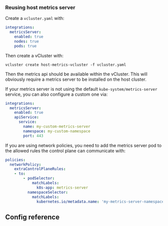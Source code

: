 
### Reusing host metrics server

Create a `vcluster.yaml` with:
```yaml
integrations:
  metricsServer:
    enabled: true
    nodes: true
    pods: true
```

Then create a vCluster with:
```
vcluster create host-metrics-vcluster -f vcluster.yaml
```

Then the metrics api should be available within the vCluster. This will obviously require a metrics server to be installed on the host cluster.

If your metrics server is not using the default `kube-system/metrics-server` service, you can also configure a custom one via:
```yaml
integrations:
  metricsServer:
    enabled: true
    apiService:
      service:
        name: my-custom-metrics-server
        namespace: my-custom-namespace
        port: 443
```

If you are using network policies, you need to add the metrics server pod to the allowed rules the control plane can communicate with:
```yaml
policies:
  networkPolicy:
    extraControlPlaneRules:
    - to:
        - podSelector:
            matchLabels:
              k8s-app: metrics-server
          namespaceSelector:
            matchLabels:
              kubernetes.io/metadata.name: 'my-metrics-server-namespace'
```

## Config reference

<MetricsServer />
